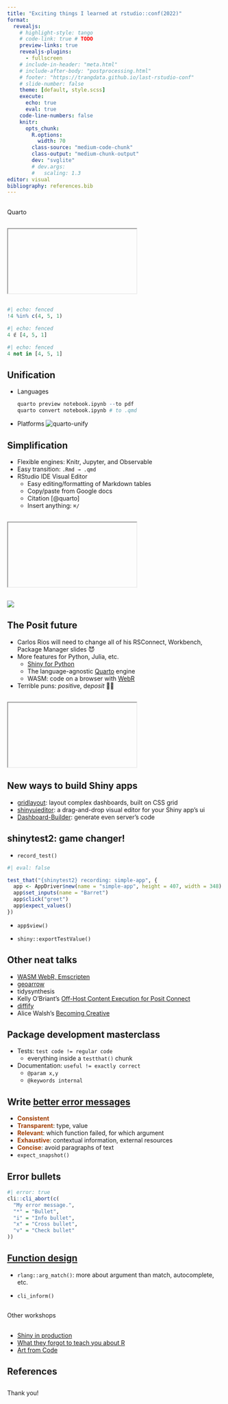 ```yaml
---
title: "Exciting things I learned at rstudio::conf(2022)"
format:
  revealjs:
    # highlight-style: tango
    # code-link: true # TODO
    preview-links: true
    revealjs-plugins:
      - fullscreen
    # include-in-header: "meta.html"
    # include-after-body: "postprocessing.html"
    # footer: "https://trangdata.github.io/last-rstudio-conf"
    # slide-number: false
    theme: [default, style.scss]
    execute:
      echo: true
      eval: true
    code-line-numbers: false
    knitr:
      opts_chunk:
        R.options:
          width: 70
        class-source: "medium-code-chunk"
        class-output: "medium-chunk-output"
        dev: "svglite"
        # dev.args:
        #   scaling: 1.3
editor: visual
bibliography: references.bib
---
```


##  {#quarto background="#447098"}

[Quarto]{.centered-slide-text} <!-- the new Rmarkdown/Jupyter -->

##  {#quarto-site background="#f6f9fb"}

<iframe class="stretch" data-src="https://quarto.org/" title="https://quarto.org/">

</iframe>

##  {#codes}

```r
#| echo: fenced
!4 %in% c(4, 5, 1)
```

```julia
#| echo: fenced
4 ∉ [4, 5, 1]
```

```python
#| echo: fenced
4 not in [4, 5, 1]
```

## Unification

::: incremental
-   Languages

    ```r
    quarto preview notebook.ipynb --to pdf
    quarto convert notebook.ipynb # to .qmd
    ```

-   Platforms ![quarto-unify](quarto-unify.png)
:::

## Simplification

-   Flexible engines: Knitr, Jupyter, and Observable
-   Easy transition: `.Rmd → .qmd`
-   RStudio IDE Visual Editor
    -   Easy editing/formatting of Markdown tables
    -   Copy/paste from Google docs
    -   Citation [@quarto]
    -   Insert anything: `⌘/`

##  {#quarto-demo background-iframe="https://mine.quarto.pub/hello-quarto/#/demo-teach"}

##  {#sampada background="#f8e6e4"}

<iframe class="stretch" data-src="https://sampadapokharel.github.io/" title="Sampada">

</iframe>

##  {#posit-logo background="#292f2c"}

![](https://d33wubrfki0l68.cloudfront.net/f567102197110696f30ee8983050ecdb994adf8c/59526/blog/rstudio-is-becoming-posit/thumbnail_hub4076432a9bd62034697fb6bf5e4d30a_143092_2220x0_resize_q75_box.jpg){.r-stretch}

<!-- [RStudio → Posit]{.centered-slide-text} -->

## The Posit future

::: incremental
-   Carlos Rios will need to change all of his RSConnect, Workbench, Package Manager slides 😈
-   More features for Python, Julia, etc.
    -   [Shiny for Python](https://shiny.rstudio.com/py/)
    -   The language-agnostic [Quarto](https://quarto.org) engine
    -   WASM: code on a browser with [WebR](https://github.com/georgestagg/webR)
-   Terrible puns: *posit*ive, de*posit* 🤦🏽
:::

##  {#tidymodeling background="white"}

<iframe class="stretch" data-src="https://www.tmwr.org/" title="Tidymodeling">

</iframe>

## New ways to build Shiny apps

-   [gridlayout](https://rstudio.github.io/gridlayout/): layout complex dashboards, built on CSS grid
-   [shinyuieditor](https://rstudio.github.io/shinyuieditor/): a drag-and-drop visual editor for your Shiny app's ui
-   [Dashboard-Builder](https://github.com/petergandenberger/dashboard-builder): generate even server's code

##  {#uieditor-demo background-iframe="https://nickstrayer.me/rstudioconf2022/videos/drag-and-drop.webm"}

## shinytest2: game changer!

-   `record_test()`

```r
#| eval: false

test_that("{shinytest2} recording: simple-app", {
  app <- AppDriver$new(name = "simple-app", height = 407, width = 348)
  app$set_inputs(name = "Barret")
  app$click("greet")
  app$expect_values()
})
```

-   `app$view()`

-   `shiny::exportTestValue()`

## Other neat talks

-   [WASM WebR, Emscripten](https://webr.gwstagg.co.uk/)
-   [geoarrow](https://github.com/paleolimbot/geoarrow)
-   tidysynthesis
-   Kelly O'Briant's [Off-Host Content Execution for Posit Connect](https://kelly.quarto.pub/rstudioconf-talk-2022/)
-   [diffify](https://diffify.com/)
-   Alice Walsh's [Becoming Creative](https://awalsh17.github.io/posts/2022-07-26-rstudio-conference-talk-2022/slides/index.html#14)

## Package development masterclass

-   Tests: `test code != regular code`
    -   everything inside a `testthat()` chunk
-   Documentation: `useful != exactly correct`
    -   `@param x,y`
    -   `@keywords internal`

## Write [better error messages](https://cli.r-lib.org/)

-   [**Consistent**]{style="color:#a23e02"}
-   [**Transparent**]{style="color:#a23e02"}: type, value
-   [**Relevant**]{style="color:#a23e02"}: which function failed, for which argument
-   [**Exhaustive**]{style="color:#a23e02"}: contextual information, external resources
-   [**Concise**]{style="color:#a23e02"}: avoid paragraphs of text
-   `expect_snapshot()`

## Error bullets

```r
#| error: true
cli::cli_abort(c(
  "My error message.",
  "*" = "Bullet",
  "i" = "Info bullet",
  "x" = "Cross bullet",
  "v" = "Check bullet"
))
```

## [Function design](https://design.tidyverse.org/)

-   `rlang::arg_match()`: more about argument than match, autocomplete, etc.

-   `cli_inform()`

##  {#other-workshops background="#986C44"}

[Other workshops]{.centered-slide-text} <!-- the new Rmarkdown/Jupyter -->

##  {#linked-workshops}

-   [Shiny in production](https://shinyprod.com/schedule.html)
-   [What they forgot to teach you about R](https://rstats-wtf.github.io/wtf-debugging-slides)
-   [Art from Code](https://art-from-code.netlify.app/)

## References

::: {#refs}
:::

##  {#thanks background="#449896"}

[Thank you!]{.centered-slide-text}
